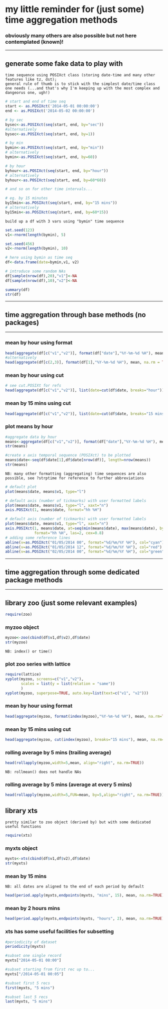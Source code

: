 # my little reminder for (just some) time aggregation methods
### obviously many others are also possible but not here contemplated (known)!

*****

## generate some fake data to play with

```
time sequence using POSIXct class (storing date-time and many other features like tz, dst);   
general rule of thumb is to stick with the simplest date/time class one needs (...and that's why I'm keeping up with the most complex and dangeorus one, ugh!) 
```
```r
# start and end of time seq
start <- as.POSIXct('2014-05-01 00:00:00')
end <- as.POSIXct('2014-05-02 00:00:00')

# by sec
bysec<-as.POSIXct(seq(start, end, by="sec"))
#alternatively   
bysec<-as.POSIXct(seq(start, end, by=1))

# by min
bymin<-as.POSIXct(seq(start, end, by="min"))
# alternatively   
bymin<-as.POSIXct(seq(start, end, by=60))

# by hour
byhour<-as.POSIXct(seq(start, end, by="hour"))
# alternatively 
byhour<-as.POSIXct(seq(start, end, by=60*60))

# and so on for other time intervals...

# eg. by 15 minutes
by15min<-as.POSIXct(seq(start, end, by="15 mins"))
# alternatively   
by15min<-as.POSIXct(seq(start, end, by=60*15))

```
```
build up a df with 3 vars using "bymin" time sequence
```

```r
set.seed(123)
v1<-rnorm(length(bymin), 5)

set.seed(456)
v2<-rnorm(length(bymin), 10)

# here using bymin as time seq
df<-data.frame(date=bymin,v1, v2)

# introduce some random NAs
df[sample(nrow(df),20),"v1"]<-NA
df[sample(nrow(df),10),"v2"]<-NA

summary(df)
str(df)
```
****
## time aggregation through base methods (no packages)
****

### mean by hour using format
```r
head(aggregate(df[c("v1","v2")], format(df["date"],"%Y-%m-%d %H"), mean, na.rm = TRUE))
#alternatively
head(aggregate(df[c(2,3)], format(df[1],"%Y-%m-%d %H"), mean, na.rm = TRUE))
```

### mean by hour using cut
```r
# see cut.POSIXt for refs
head(aggregate(df[c("v1","v2")], list(date=cut(df$date, breaks="hour")), mean, na.rm = TRUE))
```

### mean by 15 mins using cut
```r
head(aggregate(df[c("v1","v2")], list(date=cut(df$date, breaks="15 mins")), mean, na.rm = TRUE))
```

### plot means by hour
```r

#aggregate data by hour
means<-aggregate(df[c("v1","v2")], format(df["date"],"%Y-%m-%d %H"), mean, na.rm = TRUE)
str(means)

#create x axis temporal sequence (POSIXct) to be plotted
means$date<-seq(df$date[1],df$date[nrow(df)], length=nrow(means))
str(means)

```
```
NB: many other formatting (aggregating) time sequences are also possible, see ?strptime for reference to further abbreviations
```

```r
# default plot
plot(means$date, means$v1, type="l")
```

```r
# default axis (number of tickmarks) with user formatted labels
plot(means$date, means$v1, type="l", xaxt="n")
axis.POSIXct(1, means$date, format="hh %H")
```

```r
# default axis (number of tickmarks) with user formatted labels 
plot(means$date, means$v1, type="l", xaxt="n")
axis.POSIXct(1, means$date, at=seq(min(means$date), max(means$date), by="hours"),
             format="hh %H", las=2, cex=0.8)
# adding some reference lines
abline(v=as.POSIXct("01/05/2014 00", format="%d/%m/%Y %H"), col="cyan")
abline(v=as.POSIXct("01/05/2014 12", format="%d/%m/%Y %H"), col="red")
abline(v=as.POSIXct("02/05/2014 00", format="%d/%m/%Y %H"), col="green")

```

****
## time aggregation through some dedicated package methods
****

## library zoo (just some relevant examples)

```r
require(zoo)
```
### myzoo object
```r
myzoo<-zoo(cbind(df$v1,df$v2),df$date)
str(myzoo)
```
```
NB: index() or time()
```
### plot zoo series with lattice
```r
require(lattice)
xyplot(myzoo, screens=c("v1","v2"),
       scales = list(y = list(relation = "same"))
       )
xyplot(myzoo, superpose=TRUE, auto.key=list(text=c("v1", "v2")))

```

### mean by hour using format

```r
head(aggregate(myzoo, format(index(myzoo),"%Y-%m-%d %H"), mean, na.rm=TRUE))
```


### mean by 15 mins using cut

```r
head(aggregate(myzoo, cut(index(myzoo), breaks="15 mins"), mean, na.rm=TRUE))
```

### rolling average by 5 mins (trailing average)

```r
head(rollapply(myzoo,width=5,mean, align="right", na.rm=TRUE))
```
```
NB: rollmean() does not handle NAs
```
### rolling average by 5 mins (average at every 5 mins)

```r
head(rollapply(myzoo,width=5,FUN=mean, by=5,align="right", na.rm=TRUE))
```


## library xts
```
pretty similar to zoo object (derived by) but with some dedicated useful functions
```
```r
require(xts)
```
### myxts object
```r
myxts<-xts(cbind(df$v1,df$v2),df$date)
str(myxts)
```
### mean by 15 mins
```
NB: all dates are aligned to the end of each period by default
```
```r
head(period.apply(myxts,endpoints(myxts, "mins", 15), mean, na.rm=TRUE))
```

### mean by 2 hours mins
```r
head(period.apply(myxts,endpoints(myxts, "hours", 2), mean, na.rm=TRUE))
```
### xts has some useful facilities for subsetting
```r
#periodicity of dataset
periodicity(myxts)

#subset one single record
myxts["2014-05-01 08:00"]

#subset starting from first rec up to...
myxts["/2014-05-01 00:05"]

#subset first 5 recs
first(myxts, "5 mins")

#subset last 5 recs
last(myxts, "5 mins")

```
